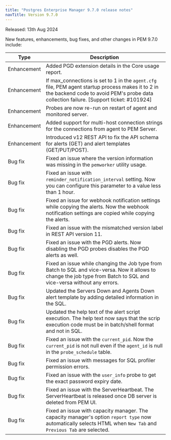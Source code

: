 ```yaml
---
title: "Postgres Enterprise Manager 9.7.0 release notes"
navTitle: Version 9.7.0
---
```


Released: 13th Aug 2024

New features, enhancements, bug fixes, and other changes in PEM 9.7.0 include:

| Type         | Description                                                                                                                                                                                 |
|--------------|---------------------------------------------------------------------------------------------------------------------------------------------------------------------------------------------|
| Enhancement  | Added PGD extension details in the Core usage report.                                                                                                                                       |
| Enhancement  | If max_connections is set to 1 in the `agent.cfg` file, PEM agent startup process makes it to 2 in the backend code to avoid PEM's probe data collection failure. [Support ticket: #101924] |
| Enhancement  | Probes are now re-run on restart of agent and monitored server.                                                                                                                             |
| Enhancement  | Added support for multi-host connection strings for the connections from agent to PEM Server.                                                                                               |
| Enhancement  | Introduced v12 REST API to fix the API schema for alerts (GET) and alert templates (GET/PUT/POST).                                                                                          |
| Bug&nbsp;fix | Fixed an issue where the version information was missing in the `pemworker` utility usage.                                                                                                  |
| Bug&nbsp;fix | Fixed an issue with `reminder_notification_interval` setting. Now you can configure this parameter to a value less than 1 hour.                                                             |
| Bug&nbsp;fix | Fixed an issue for webhook notification settings while copying the alerts. Now the webhook notification settings are copied while copying the alerts.                                       |
| Bug&nbsp;fix | Fixed an issue with the mismatched version label in REST API version 11.                                                                                                                    |
| Bug&nbsp;fix | Fixed an issue with the PGD alerts. Now disabling the PGD probes disables the PGD alerts as well.                                                                                           |
| Bug&nbsp;fix | Fixed an issue while changing the Job type from Batch to SQL and vice-versa. Now it allows to change the job type from Batch to SQL and vice-versa without any errors.                      |
| Bug&nbsp;fix | Updated the Servers Down and Agents Down alert template by adding detailed information in the SQL.                                                                                          |
| Bug&nbsp;fix | Updated the help text of the alert script execution. The help text now says that the scrip execution code must be in batch/shell format and not in SQL.                                     |
| Bug&nbsp;fix | Fixed an issue with the `current_pid`. Now the `current_pid` is not null even if the `agent_id` is null in the `probe_schedule` table.                                                      |
| Bug&nbsp;fix | Fixed an issue with messages for SQL profiler permission errors.                                                                                                                            |
| Bug&nbsp;fix | Fixed an issue with the `user_info` probe to get the exact password expiry date.                                                                                                            |
| Bug&nbsp;fix | Fixed an issue with the ServerHeartbeat. The ServerHeartbeat is released once DB server is deleted from PEM UI.                                                                             |
| Bug&nbsp;fix | Fixed an issue with capacity manager. The capacity manager's option `report type` now automatically selects HTML when `New Tab` and `Previous Tab` are selected.                            |
